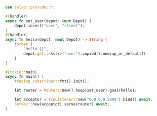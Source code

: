 ```rust  title="use-depot/src/main.rs"
use salvo::prelude::*;

#[handler]
async fn set_user(depot: &mut Depot) {
    depot.insert("user", "client");
}
#[handler]
async fn hello(depot: &mut Depot) -> String {
    format!(
        "Hello {}",
        depot.get::<&str>("user").copied().unwrap_or_default()
    )
}

#[tokio::main]
async fn main() {
    tracing_subscriber::fmt().init();

    let router = Router::new().hoop(set_user).goal(hello);

    let acceptor = TcpListener::new("0.0.0.0:5800").bind().await;
    Server::new(acceptor).serve(router).await;
}

```
